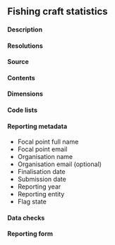## Fishing craft statistics {#FCdataset}

#### Description

#### Resolutions

#### Source

#### Contents

#### Dimensions

#### Code lists

#### Reporting metadata

- Focal point full name
- Focal point email
- Organisation name
- Organisation email (optional)
- Finalisation date
- Submission date
- Reporting year
- Reporting entity
- Flag state

#### Data checks

#### Reporting form


